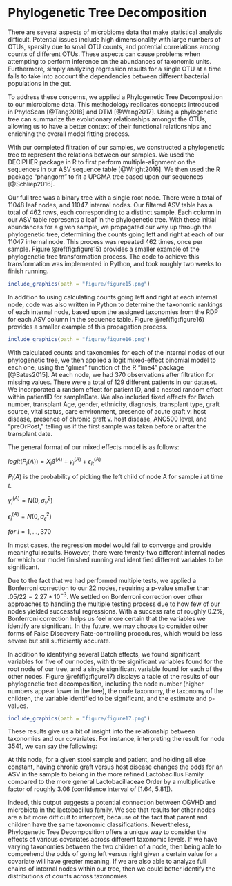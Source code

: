 # Phylogenetic Tree Decomposition

There are several aspects of microbiome data that make statistical analysis difficult. Potential issues include high dimensionality with large numbers of OTUs, sparsity due to small OTU counts, and potential correlations among counts of different OTUs. These aspects can cause problems when attempting to perform inference on the abundances of taxonomic units. Furthermore, simply analyzing regression results for a single OTU at a time fails to take into account the dependencies between different bacterial populations in the gut.

To address these concerns, we applied a Phylogenetic Tree Decomposition to our microbiome data. This methodology replicates concepts introduced in PhyloScan [@Tang2018] and DTM [@Wang2017]. Using a phylogenetic tree can summarize the evolutionary relationships amongst the OTUs, allowing us to have a better context of their functional relationships and enriching the overall model fitting process.

With our completed filtration of our samples, we constructed a phylogenetic tree to represent the relations between our samples. We used the DECIPHER package in R to first perform multiple-alignment on the sequences in our ASV sequence table [@Wright2016]. We then used the R package "phangorn" to fit a UPGMA tree based upon our sequences [@Schliep2016].

Our full tree was a binary tree with a single root node. There were a total of 11048 leaf nodes, and 11047 internal nodes. Our filtered ASV table has a total of 462 rows, each corresponding to a distinct sample. Each column in our ASV table represents a leaf in the phylogenetic tree. With these initial abundances for a given sample, we propagated our way up through the phylogenetic tree, determining the counts going left and right at each of our 11047 internal node. This process was repeated 462 times, once per sample. Figure \@ref(fig:figure15) provides a smaller example of the phylogenetic tree transformation process. The code to achieve this transformation was implemented in Python, and took roughly two weeks to finish running.

```r
include_graphics(path = "figure/figure15.png")
```

In addition to using calculating counts going left and right at each internal node, code was also written in Python to determine the taxonomic rankings of each internal node, based upon the assigned taxonomies from the RDP for each ASV column in the sequence table. Figure \@ref(fig:figure16) provides a smaller example of this propagation process.

```r
include_graphics(path = "figure/figure16.png")
```

With calculated counts and taxonomies for each of the internal nodes of our phylogenetic tree, we then applied a logit mixed-effect binomial model to each one, using the "glmer" function of the R "lme4" package [@Bates2015]. At each node, we had 370 observations after filtration for missing values. There were a total of 129 different patients in our dataset. We incorporated a random effect for patient ID, and a nested random effect within patientID for sampleDate. We also included fixed effects for Batch number, transplant Age, gender, ethnicity, diagnosis, transplant type, graft source, vital status, care environment, presence of acute graft v. host disease, presence of chronic graft v. host disease, ANC500 level, and "preOrPost," telling us if the first sample was taken before or after the transplant date. 


The general format of our mixed effects model is as follows:

$logit(P_{i}(A)) = X_{i}\beta^{(A)} + \gamma_{i}^{(A)} + \epsilon_{it}^{(A)}$

$P_{i}(A)$ is the probability of picking the left child of node A for sample $i$ at time $t$.

$\gamma_{i}^{(A)} = N(0, \sigma_{\gamma}^{2})$

$\epsilon_{i}^{(A)} = N(0, \sigma_{\epsilon}^{2})$

$for \ i = 1,...,370$


In most cases, the regression model would fail to converge and provide meaningful results. However, there were twenty-two different internal nodes for which our model finished running and identified different variables to be significant.

Due to the fact that we had performed multiple tests, we applied a Bonferroni correction to our 22 nodes, requiring a p-value smaller than $.05/22 = 2.27 * 10^{-3}.$ We settled on Bonferroni correction over other approaches to handling the multiple testing process due to how few of our nodes yielded successful regressions. With a success rate of roughly 0.2%, Bonferroni correction helps us feel more certain that the variables we identify are significant. In the future, we may choose to consider other forms of False Discovery Rate-controlling procedures, which would be less severe but still sufficiently accurate.

In addition to identifying several Batch effects, we found significant variables for five of our nodes, with three significant variables found for the root node of our tree, and a single significant variable found for each of the other nodes. Figure \@ref(fig:figure17) displays a table of the results of our phylogenetic tree decomposition, including the node number (higher numbers appear lower in the tree), the node taxonomy, the taxonomy of the children, the variable identified to be significant, and the estimate and p-values.

```r
include_graphics(path = "figure/figure17.png")
```

These results give us a bit of insight into the relationship between taxonomies and our covariates. For instance, interpreting the result for node 3541, we can say the following:

At this node, for a given stool sample and patient, and holding all else constant, having chronic graft versus host disease changes the odds for an ASV in the sample to belong in the more refined Lactobacillus Family compared to the more general Lactobacillaceae Order by a multiplicative factor of roughly 3.06 (confidence interval of [1.64, 5.81]).

Indeed, this output suggests a potential connection between CGVHD and microbiota in the lactobacillus family. We see that results for other nodes are a bit more difficult to interpret, because of the fact that parent and children have the same taxonomic classifications. Nevertheless, Phylogenetic Tree Decomposition offers a unique way to consider the effects of various covariates across different taxonomic levels. If we have varying taxonomies between the two children of a node, then being able to comprehend the odds of going left versus right given a certain value for a covariate will have greater meaning. If we are also able to analyze full chains of internal nodes within our tree, then we could better identify the distributions of counts across taxonomies.